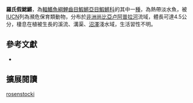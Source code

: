 {{Speciesbox 
| taxon = Nothobranchius rosenstocki
| status = EN
| status_system = IUCN3.1
| authority =  [[Valdesalici|Valdesalici]] & [[Wildekamp|Wildekamp]], 2005
| synonyms = 
}}
'''羅氏假鰓鱂'''，為[[輻鰭魚綱|輻鰭魚綱]][[鯉齒目|鯉齒目]][[鰕鱂亞目|鰕鱂亞目]][[鰕鱂科|鰕鱂科]]的其中一[[種|種]]，為熱帶淡水魚，被[[IUCN|IUCN]]列為瀕危保育類動物，分布於[[非洲|非洲]][[尚比亞|尚比亞]][[卢阿普拉河|卢阿普拉河]]流域，體長可達4.5公分，棲息在植被生長的溪流、溝渠、[[沼澤|沼澤]]淺水域，生活習性不明。

== 參考文獻 ==
*{{FishBase_species|genus=Nothobranchius|species=rosenstocki|year=2014|month=8}}

== 擴展閱讀 ==
{{refbegin}}
{{wikispecies-inline|Nothobranchius rosenstocki|羅氏假鰓鱂}}
{{refend}}
{{Taxonbar|from=Q5535695}}

[[Category:假鰓鱂屬|rosenstocki]]


{{魚類小作品}}